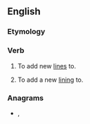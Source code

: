 ==English==

===Etymology===
{{prefix|en|re|line}}

===Verb===
{{en-verb|relin}}

# {{lb|en|transitive}} To add new [[line]]s to.
# {{lb|en|transitive}} To add a new [[lining]] to.

===Anagrams===
* {{l|en|reelin}}, {{l|en|reel in}}